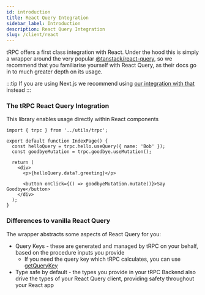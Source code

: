 ```yaml
---
id: introduction
title: React Query Integration
sidebar_label: Introduction
description: React Query Integration
slug: /client/react
---
```


tRPC offers a first class integration with React. Under the hood this is simply a wrapper around the very popular [@tanstack/react-query](https://tanstack.com/query/latest), so we recommend that you familiarise yourself with React Query, as their docs go in to much greater depth on its usage.

:::tip
If you are using Next.js we recommend using [our integration with that](../nextjs/introduction.mdx) instead
:::

### The tRPC React Query Integration

This library enables usage directly within React components

```tsx title='pages/IndexPage.tsx'
import { trpc } from '../utils/trpc';

export default function IndexPage() {
  const helloQuery = trpc.hello.useQuery({ name: 'Bob' });
  const goodbyeMutation = trpc.goodbye.useMutation();

  return (
    <div>
      <p>{helloQuery.data?.greeting}</p>

      <button onClick={() => goodbyeMutation.mutate()}>Say Goodbye</button>
    </div>
  );
}
```

### Differences to vanilla React Query

The wrapper abstracts some aspects of React Query for you:

- Query Keys - these are generated and managed by tRPC on your behalf, based on the procedure inputs you provide
  - If you need the query key which tRPC calculates, you can use [getQueryKey](/docs/client/react/getQueryKey)
- Type safe by default - the types you provide in your tRPC Backend also drive the types of your React Query client, providing safety throughout your React app
